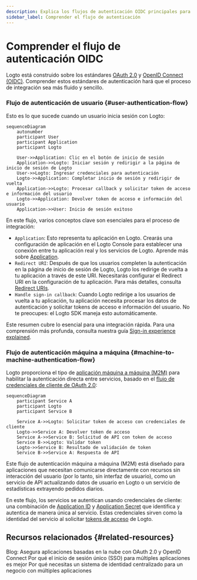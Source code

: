 ```yaml
---
description: Explica los flujos de autenticación OIDC principales para usuarios finales e interacciones máquina a máquina, destacando el intercambio de tokens.
sidebar_label: Comprender el flujo de autenticación
---
```


# Comprender el flujo de autenticación OIDC

Logto está construido sobre los estándares [OAuth 2.0](https://auth.wiki/oauth-2.0) y [OpenID Connect (OIDC)](https://auth.wiki/openid-connect). Comprender estos estándares de autenticación hará que el proceso de integración sea más fluido y sencillo.

### Flujo de autenticación de usuario \{#user-authentication-flow}

Esto es lo que sucede cuando un usuario inicia sesión con Logto:

```mermaid
sequenceDiagram
    autonumber
    participant User
    participant Application
    participant Logto

    User->>Application: Clic en el botón de inicio de sesión
    Application->>Logto: Iniciar sesión y redirigir a la página de inicio de sesión de Logto
    User->>Logto: Ingresar credenciales para autenticación
    Logto->>Application: Completar inicio de sesión y redirigir de vuelta
    Application->>Logto: Procesar callback y solicitar token de acceso e información del usuario
    Logto->>Application: Devolver token de acceso e información del usuario
    Application->>User: Inicio de sesión exitoso
```

En este flujo, varios conceptos clave son esenciales para el proceso de integración:

- `Application`: Esto representa tu aplicación en Logto. Crearás una configuración de aplicación en el Logto Console para establecer una conexión entre tu aplicación real y los servicios de Logto. Aprende más sobre [Application](/integrate-logto/application-data-structure/#introduction).
- `Redirect URI`: Después de que los usuarios completen la autenticación en la página de inicio de sesión de Logto, Logto los redirige de vuelta a tu aplicación a través de este URI. Necesitarás configurar el Redirect URI en la configuración de tu aplicación. Para más detalles, consulta [Redirect URIs](/integrate-logto/application-data-structure/#redirect-uris).
- `Handle sign-in callback`: Cuando Logto redirige a los usuarios de vuelta a tu aplicación, tu aplicación necesita procesar los datos de autenticación y solicitar tokens de acceso e información del usuario. No te preocupes: el Logto SDK maneja esto automáticamente.

Este resumen cubre lo esencial para una integración rápida. Para una comprensión más profunda, consulta nuestra guía [Sign-in experience explained](/concepts/sign-in-experience/).

### Flujo de autenticación máquina a máquina \{#machine-to-machine-authentication-flow}

Logto proporciona el tipo de [aplicación máquina a máquina (M2M)](/quick-starts/m2m) para habilitar la autenticación directa entre servicios, basado en el [flujo de credenciales de cliente de OAuth 2.0](https://auth.wiki/client-credentials-flow):

```mermaid
sequenceDiagram
    participant Service A
    participant Logto
    participant Service B

    Service A->>Logto: Solicitar token de acceso con credenciales de cliente
    Logto->>Service A: Devolver token de acceso
    Service A->>Service B: Solicitud de API con token de acceso
    Service B->>Logto: Validar token
    Logto->>Service B: Resultado de validación de token
    Service B->>Service A: Respuesta de API
```

Este flujo de autenticación máquina a máquina (M2M) está diseñado para aplicaciones que necesitan comunicarse directamente con recursos sin interacción del usuario (por lo tanto, sin interfaz de usuario), como un servicio de API actualizando datos de usuario en Logto o un servicio de estadísticas extrayendo pedidos diarios.

En este flujo, los servicios se autentican usando credenciales de cliente: una combinación de [Application ID](/integrate-logto/application-data-structure/#application-id) y [Application Secret](/integrate-logto/application-data-structure/#application-secret) que identifica y autentica de manera única al servicio. Estas credenciales sirven como la identidad del servicio al solicitar [tokens de acceso](https://auth.wiki/access-token) de Logto.

## Recursos relacionados \{#related-resources}

<Url href="https://blog.logto.io/secure-cloud-apps-with-oauth-and-openid-connect">
  Blog: Asegura aplicaciones basadas en la nube con OAuth 2.0 y OpenID Connect
</Url>

<Url href="https://blog.logto.io/sso-is-better">
  Por qué el inicio de sesión único (SSO) para múltiples aplicaciones es mejor
</Url>

<Url href="https://blog.logto.io/centralized-identity-system">
  Por qué necesitas un sistema de identidad centralizado para un negocio con múltiples aplicaciones
</Url>
